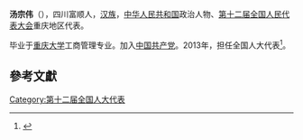 '''汤宗伟'''（{{bd|1961年||}}），四川富顺人，[[汉族|汉族]]，[[中华人民共和国|中华人民共和国]]政治人物、[[第十二届全国人民代表大会|第十二届全国人民代表大会]]重庆地区代表。

毕业于[[重庆大学|重庆大学]]工商管理专业。加入[[中国共产党|中国共产党]]。2013年，担任全国人大代表<ref>{{cite news|title=全国人大代表信息-汤宗伟|url= http://210.82.31.1:8084/delegate/viewDelegate.action?dbid=122052|accessdate=2013-04-05|newspaper=全国人大网|archive-url=https://web.archive.org/web/20160305225221/http://www.npc.gov.cn/delegate/viewDelegate.action?dbid=122052|archive-date=2016-03-05|dead-url=yes}}</ref>。

==參考文獻==
{{reflist}}
{{中国政治人物小作品}}

[[Category:第十二届全国人大代表|Category:第十二届全国人大代表]]